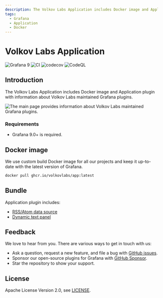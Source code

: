 ```yaml
---
description: The Volkov Labs Application includes Docker image and Application plugin with information about Volkov Labs supported Grafana plugins.
tags:
  - Grafana
  - Application
  - Docker
---
```



# Volkov Labs Application

![Grafana 9](https://img.shields.io/badge/Grafana-9.3.2-orange)
![CI](https://github.com/volkovlabs/volkovlabs-app/workflows/CI/badge.svg)
![codecov](https://codecov.io/gh/VolkovLabs/volkovlabs-app/branch/main/graph/badge.svg)
![CodeQL](https://github.com/VolkovLabs/volkovlabs-app/actions/workflows/codeql-analysis.yml/badge.svg)

## Introduction

The Volkov Labs Application includes Docker image and Application plugin with information about Volkov Labs maintained Grafana plugins.

<Image
  title="The main page provides information about Volkov Labs maintained Grafana plugins."
  src="https://raw.githubusercontent.com/volkovlabs/volkovlabs-app/main/img/app.png"
/>

### Requirements

- Grafana 9.0+ is required.

## Docker image

We use custom build Docker image for all our projects and keep it up-to-date with the latest version of Grafana.

```bash
docker pull ghcr.io/volkovlabs/app:latest
```

## Bundle

Application plugin includes:

- [RSS/Atom data source](/plugins/volkovlabs-rss-datasource)
- [Dynamic text panel](/plugins/volkovlabs-dynamictext-panel)

## Feedback

We love to hear from you. There are various ways to get in touch with us:

- Ask a question, request a new feature, and file a bug with [GitHub issues](https://github.com/volkovlabs/volkovlabs-app/issues/new/choose).
- Sponsor our open-source plugins for Grafana with [GitHub Sponsor](https://github.com/sponsors/VolkovLabs).
- Star the repository to show your support.

## License

Apache License Version 2.0, see [LICENSE](https://github.com/volkovlabs/volkovlabs-app/blob/main/LICENSE).
